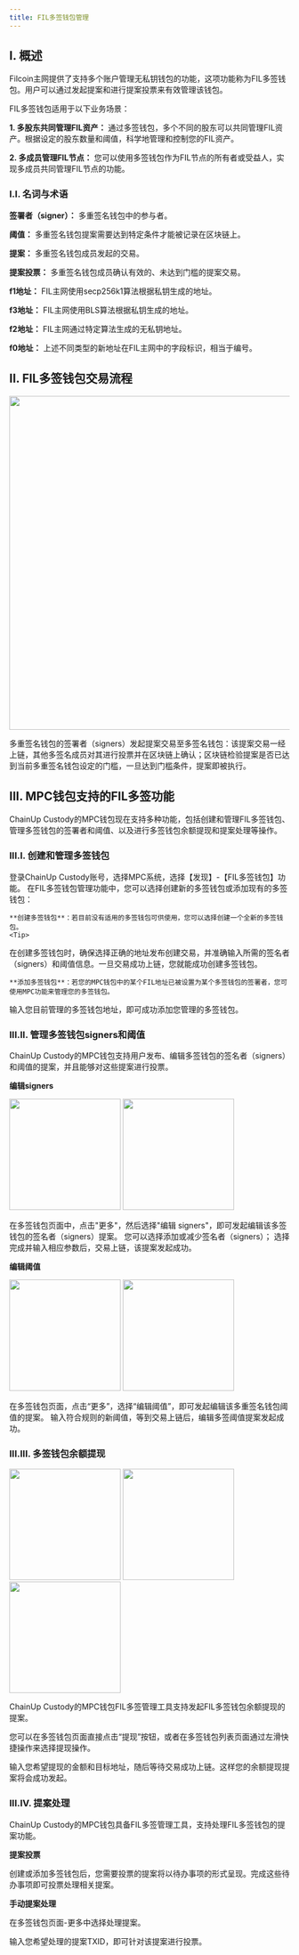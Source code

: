 ```yaml
---
title: FIL多签钱包管理
---
```


## I. 概述

Filcoin主网提供了支持多个账户管理无私钥钱包的功能，这项功能称为FIL多签钱包。用户可以通过发起提案和进行提案投票来有效管理该钱包。

FIL多签钱包适用于以下业务场景：

**1. 多股东共同管理FIL资产：** 通过多签钱包，多个不同的股东可以共同管理FIL资产。根据设定的股东数量和阈值，科学地管理和控制您的FIL资产。

**2. 多成员管理FIL节点：** 您可以使用多签钱包作为FIL节点的所有者或受益人，实现多成员共同管理FIL节点的功能。


### I.I. 名词与术语

**签署者（signer）：** 多重签名钱包中的参与者。

**阈值：** 多重签名钱包提案需要达到特定条件才能被记录在区块链上。

**提案：** 多重签名钱包成员发起的交易。

**提案投票：** 多重签名钱包成员确认有效的、未达到门槛的提案交易。

**f1地址：** FIL主网使用secp256k1算法根据私钥生成的地址。

**f3地址：** FIL主网使用BLS算法根据私钥生成的地址。

**f2地址：** FIL主网通过特定算法生成的无私钥地址。

**f0地址：** 上述不同类型的新地址在FIL主网中的字段标识，相当于编号。




## II. FIL多签钱包交易流程

<div className="w-full flex items-center justify-center">
    <img src="/images/help-center/mpc-fil-msign1_cn.png" width="600"/>
</div>

多重签名钱包的签署者（signers）发起提案交易至多签名钱包：该提案交易一经上链，其他多签名成员对其进行投票并在区块链上确认；区块链检验提案是否已达到当前多重签名钱包设定的门槛，一旦达到门槛条件，提案即被执行。

## III. MPC钱包支持的FIL多签功能

ChainUp Custody的MPC钱包现在支持多种功能，包括创建和管理FIL多签钱包、管理多签钱包的签署者和阈值、以及进行多签钱包余额提现和提案处理等操作。




### III.I. 创建和管理多签钱包

<Steps>
<Step title="打开功能">
    登录ChainUp Custody账号，选择MPC系统，选择【发现】-【FIL多签钱包】功能。
</Step>
<Step title="使用FIL多签钱包功能">
在FIL多签钱包管理功能中，您可以选择创建新的多签钱包或添加现有的多签钱包：

    **创建多签钱包**：若目前没有适用的多签钱包可供使用，您可以选择创建一个全新的多签钱包。
    <Tip> 
在创建多签钱包时，确保选择正确的地址发布创建交易，并准确输入所需的签名者（signers）和阈值信息。一旦交易成功上链，您就能成功创建多签钱包。
</Tip>

    **添加多签钱包**：若您的MPC钱包中的某个FIL地址已被设置为某个多签钱包的签署者，您可使用MPC功能来管理您的多签钱包。
 <Tip> 
输入您目前管理的多签钱包地址，即可成功添加您管理的多签钱包。
</Tip>

</Step>
</Steps>



### III.II. 管理多签钱包signers和阈值

ChainUp Custody的MPC钱包支持用户发布、编辑多签钱包的签名者（signers）和阈值的提案，并且能够对这些提案进行投票。



**编辑signers**
<div className="w-full flex items-center justify-center">
    <CardGroup cols={2}>
        <img src="/images/help-center/mpc-fil-msign6_cn.jpg" width="200"/>
        <img src="/images/help-center/mpc-fil-msign7_cn.jpg" width="200"/>
    </CardGroup>
</div>

在多签钱包页面中，点击"更多"，然后选择"编辑 signers"，即可发起编辑该多签钱包的签名者（signers）提案。
您可以选择添加或减少签名者（signers）； 选择完成并输入相应参数后，交易上链，该提案发起成功。




**编辑阈值**

<div className="w-full flex items-center justify-center">
    <CardGroup cols={2}>
        <img src="/images/help-center/mpc-fil-msign8_cn.jpg" width="200"/>
        <img src="/images/help-center/mpc-fil-msign9_cn.jpg" width="200"/>
    </CardGroup>
</div>

在多签钱包页面，点击“更多”，选择“编辑阈值”，即可发起编辑该多重签名钱包阈值的提案。
输入符合规则的新阈值，等到交易上链后，编辑多签阈值提案发起成功。




### III.III. 多签钱包余额提现


<div className="w-full flex items-center justify-center">
    <CardGroup cols={3}>
        <img src="/images/help-center/mpc-fil-msign10_cn.jpg" width="200"/>
        <img src="/images/help-center/mpc-fil-msign11_cn.jpg" width="200"/>
        <img src="/images/help-center/mpc-fil-msign12_cn.jpg" width="200"/>
    </CardGroup>
</div>

ChainUp Custody的MPC钱包FIL多签管理工具支持发起FIL多签钱包余额提现的提案。

您可以在多签钱包页面直接点击“提现”按钮，或者在多签钱包列表页面通过左滑快捷操作来选择提现操作。

输入您希望提现的金额和目标地址，随后等待交易成功上链。这样您的余额提现提案将会成功发起。






### III.IV. 提案处理

ChainUp Custody的MPC钱包具备FIL多签管理工具，支持处理FIL多签钱包的提案功能。




**提案投票**

创建或添加多签钱包后，您需要投票的提案将以待办事项的形式呈现。完成这些待办事项即可投票处理相关提案。




**手动提案处理**

在多签钱包页面-更多中选择处理提案。

输入您希望处理的提案TXID，即可针对该提案进行投票。



